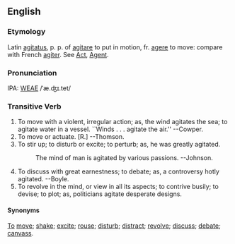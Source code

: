 ==English==
===Etymology===
Latin [[agitatus]], p. p. of [[agitare]] to put in motion, fr. [[agere]] to move: compare with French [[agiter]].  See [[Act]], [[Agent]].

===Pronunciation===
IPA: [[WEAE]] /ˈæ.ʤɪ.tet/

===Transitive Verb===
# To move with a violent, irregular action; as, the wind  agitates the sea; to agitate water in a vessel. ``Winds . . . agitate the air.'' --Cowper.
# To move or actuate. [R.] --Thomson.
# To stir up; to disturb or excite; to perturb; as, he was greatly agitated.
#:    The mind of man is agitated by various passions. --Johnson.
# To discuss with great earnestness; to debate; as, a controversy hotly agitated. --Boyle.
# To revolve in the mind, or view in all its aspects; to contrive busily; to devise; to plot; as, politicians agitate desperate designs.

====Synonyms====
[[To]] [[move]]; [[shake]]; [[excite]]; [[rouse]]; [[disturb]]; [[distract]]; [[revolve]]; [[discuss]]; [[debate]]; [[canvass]].